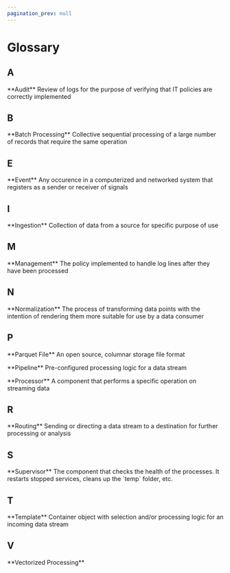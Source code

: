 ```yaml
---
pagination_prev: null
---
```


# Glossary

## A

<p class="term-entry">
**Audit** Review of logs for the purpose of verifying that IT policies are correctly implemented
</p>

## B

<p class="term-entry">
**Batch Processing** Collective sequential processing of a large number of records that require the same operation
</p>

## E

<p class="term-entry">
**Event** Any occurence in a computerized and networked system that registers as a sender or receiver of signals
</p>

## I

<p class="term-entry">
**Ingestion** Collection of data from a source for specific purpose of use
</p>

## M

<p class="term-entry">
**Management** The policy implemented to handle log lines after they have been processed
</p>

## N

<p class="term-entry">
**Normalization** The process of transforming data points with the intention of rendering them more suitable for use by a data consumer
</p>

## P

<p class="term-entry">
**Parquet File** An open source, columnar storage file format
</p>

<p class="term-entry">
**Pipeline** Pre-configured processing logic for a data stream
</p>

<p class="term-entry">
**Processor** A component that performs a specific operation on streaming data
</p>

## R

<p class="term-entry">
**Routing** Sending or directing a data stream to a destination for further processing or analysis
</p>

## S

<p class="term-entry">
**Supervisor** The component that checks the health of the processes. It restarts stopped services, cleans up the `temp` folder, etc.
</p>

## T

<p class="term-entry">
**Template** Container object with selection and/or processing logic for an incoming data stream
</p>

## V

<p class="term-entry">
**Vectorized Processing**
</p>
